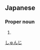 ==Japanese==
{{ja-kanjitab|駿|児}}

===Proper noun===
{{ja-pos|proper|しゅんじ}}

# {{given name|male|lang=ja}}

[[Category:Japanese male given names|しゅんじ]]